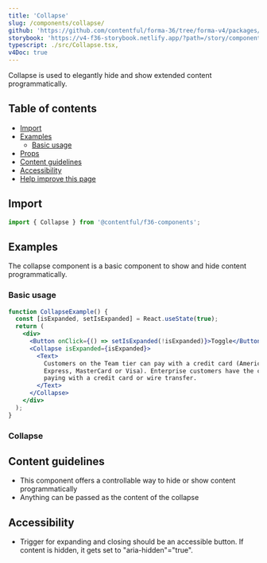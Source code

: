 ```yaml
---
title: 'Collapse'
slug: /components/collapse/
github: 'https://github.com/contentful/forma-36/tree/forma-v4/packages/components/collapse'
storybook: 'https://v4-f36-storybook.netlify.app/?path=/story/components-collapse'
typescript: ./src/Collapse.tsx,
v4Doc: true
---
```



Collapse is used to elegantly hide and show extended content programmatically.

## Table of contents

- [Import](#import)
- [Examples](#examples)
  - [Basic usage](#basic-usage)
- [Props](#props-api-reference)
- [Content guidelines](#content-guidelines)
- [Accessibility](#accessibility)
- [Help improve this page](#help-improve-this-page)

## Import

```jsx static=true
import { Collapse } from '@contentful/f36-components';
```

## Examples

The collapse component is a basic component to show and hide content programmatically.

### Basic usage

```jsx
function CollapseExample() {
  const [isExpanded, setIsExpanded] = React.useState(true);
  return (
    <div>
      <Button onClick={() => setIsExpanded(!isExpanded)}>Toggle</Button>
      <Collapse isExpanded={isExpanded}>
        <Text>
          Customers on the Team tier can pay with a credit card (American
          Express, MasterCard or Visa). Enterprise customers have the choice of
          paying with a credit card or wire transfer.
        </Text>
      </Collapse>
    </div>
  );
}
```

### Collapse

<Props of="Collapse" />

## Content guidelines

- This component offers a controllable way to hide or show content programmatically
- Anything can be passed as the content of the collapse

## Accessibility

- Trigger for expanding and closing should be an accessible button. If content is hidden, it gets set to "aria-hidden"="true".
